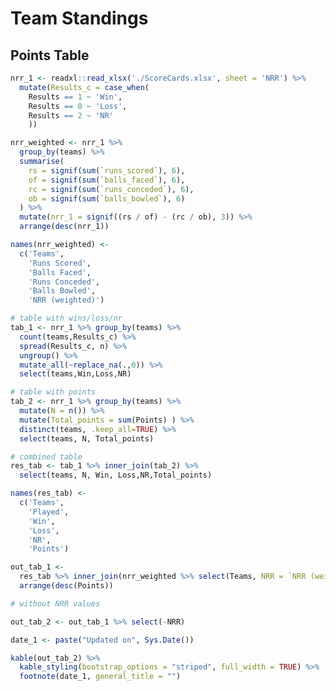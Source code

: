 # Team Standings {-#score1}

## Points Table {-}
```r
nrr_1 <- readxl::read_xlsx('./ScoreCards.xlsx', sheet = 'NRR') %>% 
  mutate(Results_c = case_when(
    Results == 1 ~ 'Win',
    Results == 0 ~ 'Loss',
    Results == 2 ~ 'NR'
    ))

nrr_weighted <- nrr_1 %>%
  group_by(teams) %>%
  summarise(
    rs = signif(sum(`runs_scored`), 6),
    of = signif(sum(`balls_faced`), 6),
    rc = signif(sum(`runs_conceded`), 6),
    ob = signif(sum(`balls_bowled`), 6)
  ) %>%
  mutate(nrr_1 = signif((rs / of) - (rc / ob), 3)) %>%
  arrange(desc(nrr_1))

names(nrr_weighted) <-
  c('Teams',
    'Runs Scored',
    'Balls Faced',
    'Runs Conceded',
    'Balls Bowled',
    'NRR (weighted)')

# table with wins/loss/nr
tab_1 <- nrr_1 %>% group_by(teams) %>% 
  count(teams,Results_c) %>% 
  spread(Results_c, n) %>% 
  ungroup() %>% 
  mutate_all(~replace_na(.,0)) %>% 
  select(teams,Win,Loss,NR)

# table with points
tab_2 <- nrr_1 %>% group_by(teams) %>% 
  mutate(N = n()) %>%
  mutate(Total_points = sum(Points) ) %>% 
  distinct(teams, .keep_all=TRUE) %>% 
  select(teams, N, Total_points)

# combined table
res_tab <- tab_1 %>% inner_join(tab_2) %>% 
  select(teams, N, Win, Loss,NR,Total_points)

names(res_tab) <-
  c('Teams',
    'Played',
    'Win',
    'Loss',
    'NR',
    'Points')

out_tab_1 <-
  res_tab %>% inner_join(nrr_weighted %>% select(Teams, NRR = `NRR (weighted)`)) %>%
  arrange(desc(Points))

# without NRR values

out_tab_2 <- out_tab_1 %>% select(-NRR)

date_1 <- paste("Updated on", Sys.Date())

kable(out_tab_2) %>%
  kable_styling(bootstrap_options = "striped", full_width = TRUE) %>%
  footnote(date_1, general_title = "")
```
